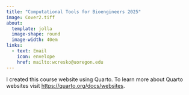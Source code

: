 ```yaml
---
title: "Computational Tools for Bioengineers 2025"
image: Cover2.tiff
about:
  template: jolla
  image-shape: round
  image-width: 40em
links: 
  - text: Email
    icon: envelope
    href: mailto:wcresko@uoregon.edu
---
```


I created this course website using Quarto. To learn more about Quarto websites visit <https://quarto.org/docs/websites>.
